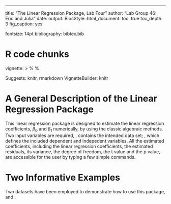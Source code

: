 ---
title: "The Linear Regression Package, Lab Four"
author: "Lab Group 46: Eric and Julia"
date:
output:
    BiocStyle::html_document:
    toc: true
    toc_depth: 3
    fig_caption: yes

fontsize: 14pt
bibliography: bibtex.bib

# R code chunks 


vignette: >
  %\VignetteIndexEntry{Estimation of Linear Regression Coefficients}
  %\VignetteEngine{knitr::rmarkdown}
  \usepackage[utf8]{inputenc}
Suggests: knitr, rmarkdown
VignetteBuilder: knitr 

# A General Description of the Linear Regression Package
<p> This linear regression package is designed to estimate the linear regression coefficients, $\beta_0$ and $\beta_1$ numerically, by using the classic algebraic methods. Two input variables are required, \textbf{data}, contains the intended data set; \textbf{formula}, which defines the included dependent and indepedent variables. All the estimated coefficients, including the linear regression coefficients, the estimated residuals, its variance, the degree of freedom, the t value and the p value, are accessible for the user by typing a few simple commands. 
</p> 
#  Two Informative Examples
<p> Two datasets have been employed to demonstrate how to use this package, \textbf{Iris} and \textbf{faithful}. 
</p> 
